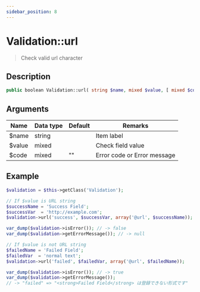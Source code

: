 ```yaml
---
sidebar_position: 8
---
```


# Validation::url

> Check valid url character


## Description

```php
public boolean Validation::url( string $name, mixed $value, [ mixed $code = '' ] )
```


## Arguments

| Name   | Data type | Default | Remarks                     |
| ------ | --------- | ------- | --------------------------- |
| $name  | string    |         | Item label                  |
| $value | mixed     |         | Check field value           |
| $code  | mixed     | ""      | Error code or Error message |


## Example

```php title="Controller"
$validation = $this->getClass('Validation');

// If $value is URL string
$successName = 'Success Field';
$successVar  = 'http://example.com';
$validation->url('success', $successVar, array('@url', $successName));

var_dump($validation->isError()); // -> false
var_dump($validation->getErrorMessage()); // -> null

// If $value is not URL string
$failedName = 'Failed Field';
$failedVar  = 'normal text';
$validation->url('failed', $failedVar, array('@url', $failedName));

var_dump($validation->isError()); // -> true
var_dump($validation->getErrorMessage());
// -> "failed" => "<strong>Failed Field</strong> は登録できない形式です"
```